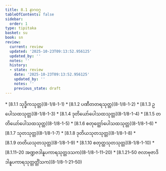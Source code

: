 ```yaml
---
title: 8.1 နာဂဝဂ္ဂ
tableOfContents: false
sidebar:
  order: 1
type: tipitaka
basket: su
book: sn
review:
  current: review
  updated: '2025-10-23T09:13:52.956125'
  updated_by: ''
  notes: ''
  history:
  - state: review
    date: '2025-10-23T09:13:52.956125'
    updated_by: ''
    notes: ''
    previous_state: draft
---
```



<ReviewStatus review={frontmatter.review} showDetails={true} />

<HypothesisAnnotation frontmatter={frontmatter} />

<DynamicBreadcrumb />



<TableOfContents book="sn" section="8.1">
* [8.1.1 သုဒ္ဓိကသုတ္တ](8-1/8-1-1)
* [8.1.2 ပဏီတတရသုတ္တ](8-1/8-1-2)
* [8.1.3 ဥပေါသထသုတ္တ](8-1/8-1-3)
* [8.1.4 ဒုတိယော်ပေါသထသုတ္တ](8-1/8-1-4)
* [8.1.5 တတိယော်ပေါသထသုတ္တ](8-1/8-1-5)
* [8.1.6 စတုတ္ထော်ပေါသထသုတ္တ](8-1/8-1-6)
* [8.1.7 သုတသုတ္တ](8-1/8-1-7)
* [8.1.8 ဒုတိယသုတသုတ္တ](8-1/8-1-8)
* [8.1.9 တတိယသုတသုတ္တ](8-1/8-1-9)
* [8.1.10 စတုတ္ထသုတသုတ္တ](8-1/8-1-10)
* [8.1.11–20 အဏ္ဍဇဒါနူပကာရသုတ္တဒသက](8-1/8-1-11–20)
* [8.1.21–50 ဇလာဗုဇာဒိဒါနူပကာရသုတ္တတ္တိံသက](8-1/8-1-21–50)
</TableOfContents>